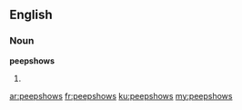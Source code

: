==English==

===Noun===
'''peepshows'''

# {{plural of|peepshow}}

[[ar:peepshows]]
[[fr:peepshows]]
[[ku:peepshows]]
[[my:peepshows]]